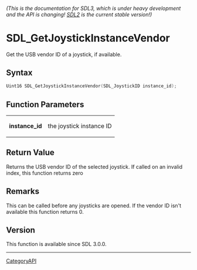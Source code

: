 ====== (This is the documentation for SDL3, which is under heavy development and the API is changing! [https://wiki.libsdl.org/SDL2/ SDL2] is the current stable version!) ======
= SDL_GetJoystickInstanceVendor =

Get the USB vendor ID of a joystick, if available.

== Syntax ==

<syntaxhighlight lang='c'>
Uint16 SDL_GetJoystickInstanceVendor(SDL_JoystickID instance_id);
</syntaxhighlight>

== Function Parameters ==

{|
|'''instance_id'''
|the joystick instance ID
|}

== Return Value ==

Returns the USB vendor ID of the selected joystick. If called on an invalid
index, this function returns zero

== Remarks ==

This can be called before any joysticks are opened. If the vendor ID isn't
available this function returns 0.

== Version ==

This function is available since SDL 3.0.0.

----
[[CategoryAPI]]


